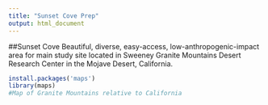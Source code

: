 ```yaml
---
title: "Sunset Cove Prep"
output: html_document
---
```


##Sunset Cove
Beautiful, diverse, easy-access, low-anthropogenic-impact area for main study site located in Sweeney Granite Mountains Desert Research Center in the Mojave Desert, California.
```r
install.packages('maps')
library(maps)
#Map of Granite Mountains relative to California


```

